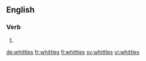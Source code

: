 
==English==

===Verb===
{{head|en|verb form}}

# {{en-third-person singular of|whittle}}

[[de:whittles]]
[[fr:whittles]]
[[fi:whittles]]
[[sv:whittles]]
[[vi:whittles]]